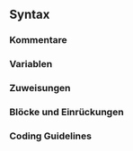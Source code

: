 ## Syntax

### Kommentare

### Variablen

### Zuweisungen

### Blöcke und Einrückungen

### Coding Guidelines


